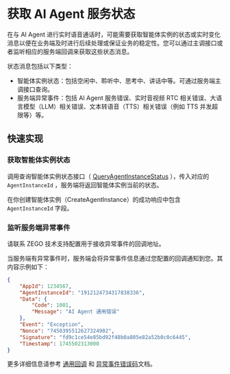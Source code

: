 # 获取 AI Agent 服务状态

在与 AI Agent 进行实时语音通话时，可能需要获取智能体实例的状态或实时变化消息以便在业务端及时进行后续处理或保证业务的稳定性。您可以通过主调接口或者监听相应的服务端回调来获取这些状态消息。

状态消息包括以下类型：

- 智能体实例状态：包括空闲中、聆听中、思考中、讲话中等。可通过服务端主调接口查询。
- 服务端异常事件：包括 AI Agent 服务错误、实时音视频 RTC 相关错误、大语言模型（LLM）相关错误、文本转语音（TTS）相关错误（例如 TTS 并发超限等）等。

## 快速实现

### 获取智能体实例状态
调用查询智能体实例状态接口（ [QueryAgentInstanceStatus](/aiagent-server/agent-instance-control/query-agent-instance-status) ），传入对应的 `AgentInstanceId` ，服务端将返回智能体实例当前的状态。

<Note title="说明">在你创建智能体实例（CreateAgentInstance）的成功响应中包含 `AgentInstanceId` 字段。</Note>

### 监听服务端异常事件


请联系 ZEGO 技术支持配置用于接收异常事件的回调地址。

当服务端有异常事件时，服务端会将异常事件信息通过您配置的回调通知到您。其内容示例如下：

```json
{
    "AppId": 1234567,
    "AgentInstanceId": "1912124734317838336",
    "Data": {
        "Code": 1001,
        "Message": "AI Agent 通用错误"
    },
    "Event": "Exception",
    "Nonce": "7450395512627324902",
    "Signature": "fd9c1ce54e85bd92f48b0a805e82a52b0c0c6445",
    "Timestamp": 1745502313000
}
```
更多详细信息请参考 [通用回调](/aiagent-server/callbacks/receiving-callback) 和 [异常事件错误码](/aiagent-server/callbacks/exception-codes)文档。